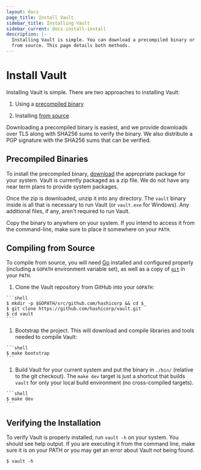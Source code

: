 ```yaml
---
layout: docs
page_title: Install Vault
sidebar_title: Installing Vault
sidebar_current: docs-install-install
description: |-
  Installing Vault is simple. You can download a precompiled binary or compile
  from source. This page details both methods.
---
```


# Install Vault

Installing Vault is simple. There are two approaches to installing Vault:

1. Using a [precompiled binary](#precompiled-binaries)

1. Installing [from source](#compiling-from-source)

Downloading a precompiled binary is easiest, and we provide downloads over TLS
along with SHA256 sums to verify the binary. We also distribute a PGP signature
with the SHA256 sums that can be verified.

## Precompiled Binaries

To install the precompiled binary, [download](/downloads.html) the appropriate
package for your system. Vault is currently packaged as a zip file. We do not
have any near term plans to provide system packages.

Once the zip is downloaded, unzip it into any directory. The `vault` binary
inside is all that is necessary to run Vault (or `vault.exe` for Windows). Any
additional files, if any, aren't required to run Vault.

Copy the binary to anywhere on your system. If you intend to access it from the
command-line, make sure to place it somewhere on your `PATH`.

## Compiling from Source

To compile from source, you will need [Go](https://golang.org) installed and
configured properly (including a `GOPATH` environment variable set), as well
as a copy of [`git`](https://www.git-scm.com/) in your `PATH`.

  1. Clone the Vault repository from GitHub into your `GOPATH`:

    ```shell
    $ mkdir -p $GOPATH/src/github.com/hashicorp && cd $_
    $ git clone https://github.com/hashicorp/vault.git
    $ cd vault
    ```

  1. Bootstrap the project. This will download and compile libraries and tools
  needed to compile Vault:

    ```shell
    $ make bootstrap
    ```

  1. Build Vault for your current system and put the
  binary in `./bin/` (relative to the git checkout). The `make dev` target is
  just a shortcut that builds `vault` for only your local build environment (no
  cross-compiled targets).

    ```shell
    $ make dev
    ```

## Verifying the Installation

To verify Vault is properly installed, run `vault -h` on your system. You should
see help output. If you are executing it from the command line, make sure it is
on your PATH or you may get an error about Vault not being found.

```shell
$ vault -h
```
